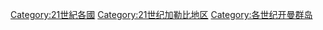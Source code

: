 [[Category:21世紀各國|Category:21世紀各國]]
[[Category:21世纪加勒比地区|Category:21世纪加勒比地区]]
[[Category:各世纪开曼群岛|Category:各世纪开曼群岛]]